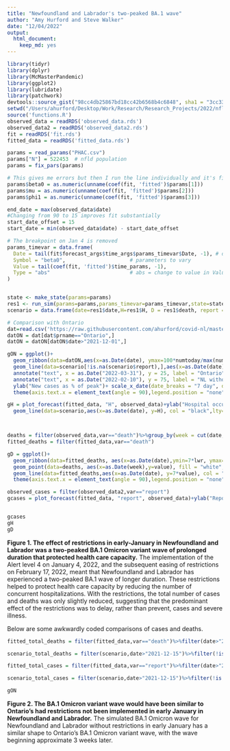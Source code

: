 ```yaml
---
title: "Newfoundland and Labrador's two-peaked BA.1 wave"
author: "Amy Hurford and Steve Walker"
date: "12/04/2022"
output: 
  html_document: 
    keep_md: yes
---
```


```r
library(tidyr)
library(dplyr)
library(McMasterPandemic)
library(ggplot2)
library(lubridate)
library(patchwork)
devtools::source_gist("98cc4db25867bd18cc42b6568b4c6848", sha1 = "3cc333562e")
setwd("/Users/ahurford/Desktop/Work/Research/Research_Projects/2022/nfld-macpan")
source('functions.R')
observed_data = readRDS('observed_data.rds')
observed_data2 = readRDS('observed_data2.rds')
fit = readRDS('fit.rds')
fitted_data = readRDS('fitted_data.rds')

params = read_params("PHAC.csv")
params["N"] = 522453  # nfld population
params = fix_pars(params)

# This gives me errors but then I run the line individually and it's fine
params$beta0 = as.numeric(unname(coef(fit, 'fitted')$params[1]))
params$mu = as.numeric(unname(coef(fit, 'fitted')$params[2]))
params$phi1 = as.numeric(unname(coef(fit, 'fitted')$params[3]))

end_date = max(observed_data$date)
#Changing from 90 to 15 improves fit substantially
start_date_offset = 15
start_date = min(observed_data$date) - start_date_offset

# The breakpoint on Jan 4 is removed
params_timevar = data.frame(
  Date = tail(fit$forecast_args$time_args$params_timevar$Date, -1), # dates of breakpoints
  Symbol = "beta0",                     # parameters to vary
  Value = tail(coef(fit, 'fitted')$time_params, -1),                    # NA means calibrate to data
  Type = "abs"                          # abs = change to value in Value col
)


state <- make_state(params=params)
res1 <- run_sim(params=params,params_timevar=params_timevar,state=state, start_date=start_date, end_date=end_date)
scenario = data.frame(date=res1$date,H=res1$H, D = res1$death, report = res1$report, cumRep = res1$cumRep)
```

```r
# Comparison with Ontario
dat=read.csv('https://raw.githubusercontent.com/ahurford/covid-nl/master/covid19-download.csv', fill=TRUE)
datON = dat[dat$prname=="Ontario",]
datON = datON[datON$date>"2021-12-01",]
```

```r
gON = ggplot()+
  geom_ribbon(data=datON,aes(x=as.Date(date), ymax=100*numtoday/max(numtoday), ymin=0), fill = "dodgerblue", alpha = 0.3)+
  geom_line(data=scenario[!is.na(scenario$report),],aes(x=as.Date(date), y=100*report/max(report)), col = "black",lty=1)+
  annotate("text", x = as.Date("2022-03-31"), y = 25, label = "Ontario", col="dodgerblue")+
  annotate("text", x = as.Date("2022-02-10"), y = 75, label = "NL without\nrestrictions")+
  ylab("New cases as % of peak")+ scale_x_date(date_breaks = "7 day", date_labels = "%d %b")+
  theme(axis.text.x = element_text(angle = 90),legend.position = "none")+xlab("")

gH = plot_forecast(fitted_data, "H", observed_data)+ylab("Hospital occupancy")+
  geom_line(data=scenario,aes(x=as.Date(date), y=H), col = "black",lty=1)



deaths = filter(observed_data,var=="death")%>%group_by(week = cut(date, "week")) %>% summarise(value = sum(value))
fitted_deaths = filter(fitted_data,var=="death")

gD = ggplot()+
  geom_ribbon(data=fitted_deaths, aes(x=as.Date(date),ymin=7*lwr, ymax=7*upr), alpha = 0.3, fill = "dodgerblue")+
  geom_point(data=deaths, aes(x=as.Date(week),y=value), fill = "white", pch=21)+
  geom_line(data=fitted_deaths,aes(x=as.Date(date), y=7*value), col = "dodgerblue")+ylab("deaths (weekly)")+ scale_x_date(date_breaks = "7 day", date_labels = "%d %b")+
  theme(axis.text.x = element_text(angle = 90),legend.position = "none")+xlab("")+geom_vline(xintercept = max(observed_data$date), col="grey", lty=2)+geom_line(data=scenario,aes(x=as.Date(date), y=7*D), col = "black", lty=1)

observed_cases = filter(observed_data2,var=="report")
gcases = plot_forecast(fitted_data, "report", observed_data)+ylab("Reported cases")+geom_point(data=observed_cases, aes(x=as.Date(date),y=value), col = "dodgerblue", alpha=0.3)+geom_line(data=scenario,aes(x=as.Date(date), y=report), col = "black",lty=1)



```

```r
gcases
gH
gD
```

**Figure 1. The effect of restrictions in early-January in Newfoundland and Labrador was a two-peaked BA.1 Omicron variant wave of prolonged duration that protected health care capacity.** The implementation of the Alert level 4 on January 4, 2022, and the subsequent easing of restrictions on February 17, 2022, meant that Newfoundland and Labrador has experienced a two-peaked BA.1 wave of longer duration. These restrictions helped to protect health care capacity by reducing the number of concurrent hospitalizations. With the restrictions, the total number of cases and deaths was only slightly reduced, suggesting that the predominant effect of the restrictions was to delay, rather than prevent, cases and severe illness.

Below are some awkwardly coded comparisons of cases and deaths.

```r
fitted_total_deaths = filter(fitted_data,var=="death")%>%filter(date>"2021-12-15")%>%filter(!is.na(value))%>%summarize(sum(value))

scenario_total_deaths = filter(scenario,date>"2021-12-15")%>%filter(!is.na(D))%>%summarize(sum(D))

fitted_total_cases = filter(fitted_data,var=="report")%>%filter(date>"2021-12-15")%>%filter(!is.na(value))%>%summarize(sum(value))

scenario_total_cases = filter(scenario,date>"2021-12-15")%>%filter(!is.na(report))%>%summarize(sum(report))
```

```r
gON
```

**Figure 2. The BA.1 Omicron variant wave would have been similar to Ontario's had restrictions not been implemented in early January in Newfoundland and Labrador.** The simulated BA.1 Omicron wave for Newfoundland and Labrador without restrictions in early January has a similar shape to Ontario's BA.1 Omicron variant wave, with the wave beginning approximate 3 weeks later.